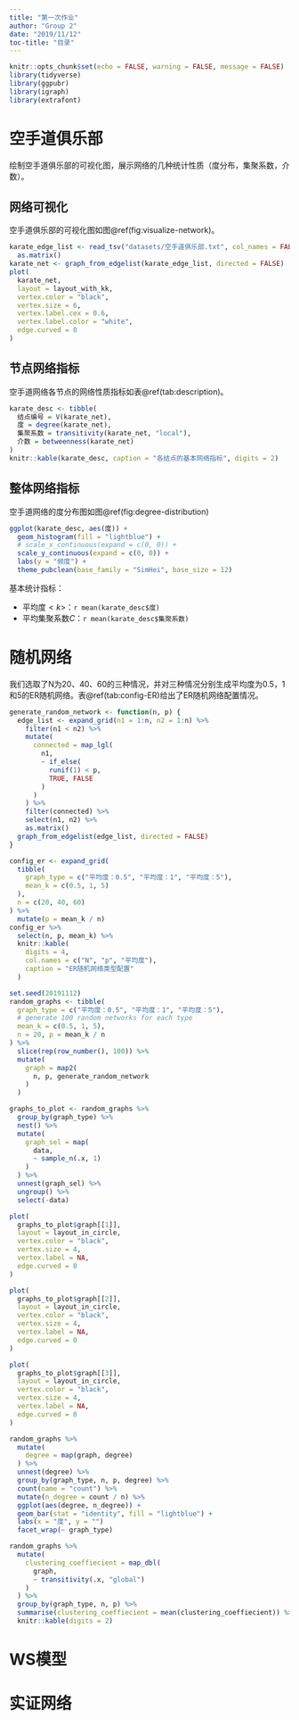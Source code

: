 ```yaml
---
title: "第一次作业"
author: "Group 2"
date: "2019/11/12"
toc-title: "目录"
---
```


```r
knitr::opts_chunk$set(echo = FALSE, warning = FALSE, message = FALSE)
library(tidyverse)
library(ggpubr)
library(igraph)
library(extrafont)
```

# 空手道俱乐部

绘制空手道俱乐部的可视化图，展示网络的几种统计性质（度分布，集聚系数，介数）。

## 网络可视化

空手道俱乐部的可视化图如图\@ref(fig:visualize-network)。

```r
karate_edge_list <- read_tsv("datasets/空手道俱乐部.txt", col_names = FALSE) %>%
  as.matrix()
karate_net <- graph_from_edgelist(karate_edge_list, directed = FALSE)
plot(
  karate_net,
  layout = layout_with_kk,
  vertex.color = "black",
  vertex.size = 6,
  vertex.label.cex = 0.6,
  vertex.label.color = "white",
  edge.curved = 0
)
```

## 节点网络指标

空手道网络各节点的网络性质指标如表\@ref(tab:description)。

```r
karate_desc <- tibble(
  结点编号 = V(karate_net),
  度 = degree(karate_net),
  集聚系数 = transitivity(karate_net, "local"),
  介数 = betweenness(karate_net)
)
knitr::kable(karate_desc, caption = "各结点的基本网络指标", digits = 2)
```

## 整体网络指标

空手道网络的度分布图如图\@ref(fig:degree-distribution)

```r
ggplot(karate_desc, aes(度)) +
  geom_histogram(fill = "lightblue") +
  # scale_x_continuous(expand = c(0, 0)) +
  scale_y_continuous(expand = c(0, 0)) +
  labs(y = "频度") +
  theme_pubclean(base_family = "SimHei", base_size = 12)
```

基本统计指标：

* 平均度$<k>$：`r mean(karate_desc$度)`
* 平均集聚系数$C$：`r mean(karate_desc$集聚系数)`

# 随机网络

我们选取了N为20、40、60的三种情况，并对三种情况分别生成平均度为0.5，1和5的ER随机网络。表\@ref(tab:config-ER)给出了ER随机网络配置情况。

```r
generate_random_network <- function(n, p) {
  edge_list <- expand_grid(n1 = 1:n, n2 = 1:n) %>%
    filter(n1 < n2) %>%
    mutate(
      connected = map_lgl(
        n1,
        ~ if_else(
          runif(1) < p,
          TRUE, FALSE
        )
      )
    ) %>%
    filter(connected) %>%
    select(n1, n2) %>%
    as.matrix()
  graph_from_edgelist(edge_list, directed = FALSE)
}
```

```r
config_er <- expand_grid(
  tibble(
    graph_type = c("平均度：0.5", "平均度：1", "平均度：5"),
    mean_k = c(0.5, 1, 5)
  ),
  n = c(20, 40, 60)
) %>%
  mutate(p = mean_k / n)
config_er %>%
  select(n, p, mean_k) %>%
  knitr::kable(
    digits = 4,
    col.names = c("N", "p", "平均度"),
    caption = "ER随机网络类型配置"
  )
```

```r
set.seed(20191112)
random_graphs <- tibble(
  graph_type = c("平均度：0.5", "平均度：1", "平均度：5"),
  # generate 100 random networks for each type
  mean_k = c(0.5, 1, 5),
  n = 20, p = mean_k / n
) %>%
  slice(rep(row_number(), 100)) %>%
  mutate(
    graph = map2(
      n, p, generate_random_network
    )
  )
```

```r
graphs_to_plot <- random_graphs %>%
  group_by(graph_type) %>%
  nest() %>%
  mutate(
    graph_sel = map(
      data,
      ~ sample_n(.x, 1)
    )
  ) %>%
  unnest(graph_sel) %>%
  ungroup() %>%
  select(-data)
```

```r
plot(
  graphs_to_plot$graph[[1]],
  layout = layout_in_circle,
  vertex.color = "black",
  vertex.size = 4,
  vertex.label = NA,
  edge.curved = 0
)
```

```r
plot(
  graphs_to_plot$graph[[2]],
  layout = layout_in_circle,
  vertex.color = "black",
  vertex.size = 4,
  vertex.label = NA,
  edge.curved = 0
)
```

```r
plot(
  graphs_to_plot$graph[[3]],
  layout = layout_in_circle,
  vertex.color = "black",
  vertex.size = 4,
  vertex.label = NA,
  edge.curved = 0
)
```

```r
random_graphs %>%
  mutate(
    degree = map(graph, degree)
  ) %>%
  unnest(degree) %>%
  group_by(graph_type, n, p, degree) %>%
  count(name = "count") %>%
  mutate(n_degree = count / n) %>%
  ggplot(aes(degree, n_degree)) +
  geom_bar(stat = "identity", fill = "lightblue") +
  labs(x = "度", y = "")
  facet_wrap(~ graph_type)
```

```r
random_graphs %>%
  mutate(
    clustering_coeffiecient = map_dbl(
      graph,
      ~ transitivity(.x, "global")
    )
  ) %>%
  group_by(graph_type, n, p) %>%
  summarise(clustering_coeffiecient = mean(clustering_coeffiecient)) %>%
  knitr::kable(digits = 2)
```

# WS模型

# 实证网络
